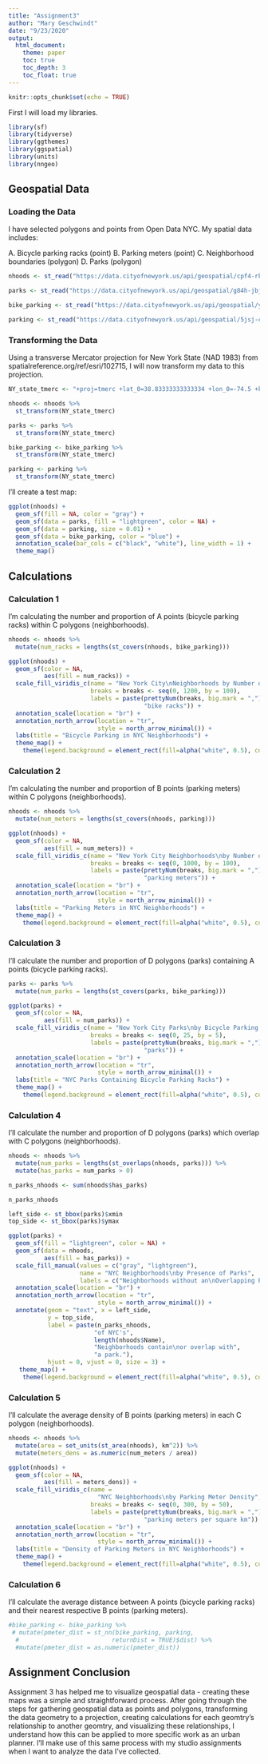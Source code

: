 ```yaml
---
title: "Assignment3"
author: "Mary Geschwindt"
date: "9/23/2020"
output: 
  html_document:
    theme: paper
    toc: true
    toc_depth: 3
    toc_float: true
---
```


```r
knitr::opts_chunk$set(echo = TRUE)
```

First I will load my libraries.

```r
library(sf)
library(tidyverse)
library(ggthemes)
library(ggspatial)
library(units)
library(nngeo)
```

## Geospatial Data

### Loading the Data

I have selected polygons and points from Open Data NYC. My spatial data includes:

A. Bicycle parking racks (point)
B. Parking meters (point)
C. Neighborhood boundaries (polygon)
D. Parks (polygon)

```r
nhoods <- st_read("https://data.cityofnewyork.us/api/geospatial/cpf4-rkhq?method=export&format=KML", quiet = TRUE)

parks <- st_read("https://data.cityofnewyork.us/api/geospatial/g84h-jbjm?method=export&format=KML", quiet = TRUE)

bike_parking <- st_read("https://data.cityofnewyork.us/api/geospatial/yh4a-g3fj?method=export&format=KML", quiet = TRUE)

parking <- st_read("https://data.cityofnewyork.us/api/geospatial/5jsj-cq4s?method=export&format=KML", quiet = TRUE)
```

### Transforming the Data

Using a transverse Mercator projection for New York State (NAD 1983) from spatialreference.org/ref/esri/102715, I will now transform my data to this projection.

```r
NY_state_tmerc <- "+proj=tmerc +lat_0=38.83333333333334 +lon_0=-74.5 +k=0.9999 +x_0=150000 +y_0=0 +ellps=GRS80 +datum=NAD83 +to_meter=0.3048006096012192 +no_defs"

nhoods <- nhoods %>%
  st_transform(NY_state_tmerc)

parks <- parks %>%
  st_transform(NY_state_tmerc)

bike_parking <- bike_parking %>%
  st_transform(NY_state_tmerc)

parking <- parking %>%
  st_transform(NY_state_tmerc)
```

I'll create a test map:

```r
ggplot(nhoods) +
  geom_sf(fill = NA, color = "gray") +
  geom_sf(data = parks, fill = "lightgreen", color = NA) +
  geom_sf(data = parking, size = 0.01) +
  geom_sf(data = bike_parking, color = "blue") +
  annotation_scale(bar_cols = c("black", "white"), line_width = 1) +
  theme_map()
```

## Calculations

### Calculation 1

I'm calculating the number and proportion of A points (bicycle parking racks) within C polygons (neighborhoods).

```r
nhoods <- nhoods %>%
  mutate(num_racks = lengths(st_covers(nhoods, bike_parking)))

ggplot(nhoods) +
  geom_sf(color = NA,
          aes(fill = num_racks)) +
  scale_fill_viridis_c(name = "New York City\nNeighborhoods by Number of Bike Racks",
                       breaks = breaks <- seq(0, 1200, by = 100),
                       labels = paste(prettyNum(breaks, big.mark = ","),
                                      "bike racks")) +
  annotation_scale(location = "br") +
  annotation_north_arrow(location = "tr",
                         style = north_arrow_minimal()) +
  labs(title = "Bicycle Parking in NYC Neighborhoods") +
  theme_map() +
    theme(legend.background = element_rect(fill=alpha("white", 0.5), color = "gray"))
```


### Calculation 2

I'm calculating the number and proportion of B points (parking meters) within C polygons (neighborhoods).

```r
nhoods <- nhoods %>%
  mutate(num_meters = lengths(st_covers(nhoods, parking)))

ggplot(nhoods) +
  geom_sf(color = NA,
          aes(fill = num_meters)) +
  scale_fill_viridis_c(name = "New York City Neighborhoods\nby Number of Parking Meters",
                       breaks = breaks <- seq(0, 1000, by = 100),
                       labels = paste(prettyNum(breaks, big.mark = ","),
                                      "parking meters")) +
  annotation_scale(location = "br") +
  annotation_north_arrow(location = "tr",
                         style = north_arrow_minimal()) +
  labs(title = "Parking Meters in NYC Neighborhoods") +
  theme_map() +
    theme(legend.background = element_rect(fill=alpha("white", 0.5), color = "gray"))

```

### Calculation 3

I'll calculate the number and proportion of D polygons (parks) containing A points (bicycle parking racks).

```r
parks <- parks %>%
  mutate(num_parks = lengths(st_covers(parks, bike_parking)))

ggplot(parks) +
  geom_sf(color = NA,
          aes(fill = num_parks)) +
  scale_fill_viridis_c(name = "New York City Parks\nby Bicycle Parking Racks",
                       breaks = breaks <- seq(0, 25, by = 5),
                       labels = paste(prettyNum(breaks, big.mark = ","),
                                      "parks")) +
  annotation_scale(location = "br") +
  annotation_north_arrow(location = "tr",
                         style = north_arrow_minimal()) +
  labs(title = "NYC Parks Containing Bicycle Parking Racks") +
  theme_map() +
    theme(legend.background = element_rect(fill=alpha("white", 0.5), color = "gray"))
```

### Calculation 4

I'll calculate the number and proportion of D polygons (parks) which overlap with C polygons (neighborhoods).

```r
nhoods <- nhoods %>%
  mutate(num_parks = lengths(st_overlaps(nhoods, parks))) %>%
  mutate(has_parks = num_parks > 0)

n_parks_nhoods <- sum(nhoods$has_parks)

n_parks_nhoods
```

```r
left_side <- st_bbox(parks)$xmin
top_side <- st_bbox(parks)$ymax

ggplot(parks) +
  geom_sf(fill = "lightgreen", color = NA) +
  geom_sf(data = nhoods,
          aes(fill = has_parks)) +
  scale_fill_manual(values = c("gray", "lightgreen"),
                    name = "NYC Neighborhoods\nby Presence of Parks",
                    labels = c("Neighborhoods without an\nOverlapping Park", "Neighborhoods with an\nOverlapping Park")) +
  annotation_scale(location = "br") +
  annotation_north_arrow(location = "tr",
                         style = north_arrow_minimal()) +
  annotate(geom = "text", x = left_side,
           y = top_side,
           label = paste(n_parks_nhoods,
                        "of NYC's",
                        length(nhoods$Name),
                        "Neighborhoods contain\nor overlap with",
                        "a park."),
           hjust = 0, vjust = 0, size = 3) +
   theme_map() +
    theme(legend.background = element_rect(fill=alpha("white", 0.5), color = "gray"))

```


### Calculation 5

I'll calculate the average density of B points (parking meters) in each C polygon (neighborhoods).

```r
nhoods <- nhoods %>%
  mutate(area = set_units(st_area(nhoods), km^2)) %>%
  mutate(meters_dens = as.numeric(num_meters / area))

ggplot(nhoods) +
  geom_sf(color = NA,
          aes(fill = meters_dens)) +
  scale_fill_viridis_c(name = 
                         "NYC Neighborhoods\nby Parking Meter Density",
                       breaks = breaks <- seq(0, 300, by = 50),
                       labels = paste(prettyNum(breaks, big.mark = ","),
                                      "parking meters per square km")) +
  annotation_scale(location = "br") +
  annotation_north_arrow(location = "tr",
                         style = north_arrow_minimal()) +
  labs(title = "Density of Parking Meters in NYC Neighborhoods") +
  theme_map() +
    theme(legend.background = element_rect(fill=alpha("white", 0.5), color = "gray"))
```


### Calculation 6

I'll calculate the average distance between A points (bicycle parking racks) and their nearest respective B points (parking meters).

```r
#bike_parking <- bike_parking %>%
 # mutate(pmeter_dist = st_nn(bike_parking, parking,
  #                          returnDist = TRUE)$dist) %>%
  #mutate(pmeter_dist = as.numeric(pmeter_dist))
```

## Assignment Conclusion

Assignment 3 has helped me to visualize geospatial data - creating these maps was a simple and straightforward process. After going through the steps for gathering geospatial data as points and polygons, transforming the data geometry to a projection, creating calculations for each geomtry's relationship to another geomtry, and visualizing these relationships, I understand how this can be applied to more specific work as an urban planner. I'll make use of this same process with my studio assignments when I want to analyze the data I've collected.